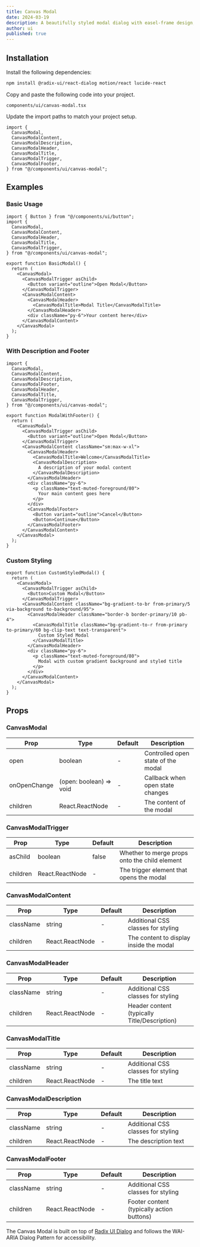 ```yaml
---
title: Canvas Modal
date: 2024-03-19
description: A beautifully styled modal dialog with easel-frame design, paint-splash animations, and elevated user experience.
author: ui
published: true
---
```


<ComponentPreview name="canvas-modal-demo" />

## Installation

<Steps>

<Step>Install the following dependencies:</Step>

```bash
npm install @radix-ui/react-dialog motion/react lucide-react
```

<Step>Copy and paste the following code into your project.</Step>

`components/ui/canvas-modal.tsx`

<ComponentSource name="canvas-modal" />

<Step>Update the import paths to match your project setup.</Step>

```tsx
import {
  CanvasModal,
  CanvasModalContent,
  CanvasModalDescription,
  CanvasModalHeader,
  CanvasModalTitle,
  CanvasModalTrigger,
  CanvasModalFooter,
} from "@/components/ui/canvas-modal";
```

</Steps>

## Examples

### Basic Usage

```tsx
import { Button } from "@/components/ui/button";
import {
  CanvasModal,
  CanvasModalContent,
  CanvasModalHeader,
  CanvasModalTitle,
  CanvasModalTrigger,
} from "@/components/ui/canvas-modal";

export function BasicModal() {
  return (
    <CanvasModal>
      <CanvasModalTrigger asChild>
        <Button variant="outline">Open Modal</Button>
      </CanvasModalTrigger>
      <CanvasModalContent>
        <CanvasModalHeader>
          <CanvasModalTitle>Modal Title</CanvasModalTitle>
        </CanvasModalHeader>
        <div className="py-6">Your content here</div>
      </CanvasModalContent>
    </CanvasModal>
  );
}
```

### With Description and Footer

```tsx
import {
  CanvasModal,
  CanvasModalContent,
  CanvasModalDescription,
  CanvasModalFooter,
  CanvasModalHeader,
  CanvasModalTitle,
  CanvasModalTrigger,
} from "@/components/ui/canvas-modal";

export function ModalWithFooter() {
  return (
    <CanvasModal>
      <CanvasModalTrigger asChild>
        <Button variant="outline">Open Modal</Button>
      </CanvasModalTrigger>
      <CanvasModalContent className="sm:max-w-xl">
        <CanvasModalHeader>
          <CanvasModalTitle>Welcome</CanvasModalTitle>
          <CanvasModalDescription>
            A description of your modal content
          </CanvasModalDescription>
        </CanvasModalHeader>
        <div className="py-6">
          <p className="text-muted-foreground/80">
            Your main content goes here
          </p>
        </div>
        <CanvasModalFooter>
          <Button variant="outline">Cancel</Button>
          <Button>Continue</Button>
        </CanvasModalFooter>
      </CanvasModalContent>
    </CanvasModal>
  );
}
```

### Custom Styling

```tsx
export function CustomStyledModal() {
  return (
    <CanvasModal>
      <CanvasModalTrigger asChild>
        <Button>Custom Modal</Button>
      </CanvasModalTrigger>
      <CanvasModalContent className="bg-gradient-to-br from-primary/5 via-background to-background/95">
        <CanvasModalHeader className="border-b border-primary/10 pb-4">
          <CanvasModalTitle className="bg-gradient-to-r from-primary to-primary/60 bg-clip-text text-transparent">
            Custom Styled Modal
          </CanvasModalTitle>
        </CanvasModalHeader>
        <div className="py-6">
          <p className="text-muted-foreground/80">
            Modal with custom gradient background and styled title
          </p>
        </div>
      </CanvasModalContent>
    </CanvasModal>
  );
}
```

## Props

### CanvasModal

| Prop         | Type                    | Default | Description                        |
| ------------ | ----------------------- | ------- | ---------------------------------- |
| open         | boolean                 | -       | Controlled open state of the modal |
| onOpenChange | (open: boolean) => void | -       | Callback when open state changes   |
| children     | React.ReactNode         | -       | The content of the modal           |

### CanvasModalTrigger

| Prop     | Type            | Default | Description                                   |
| -------- | --------------- | ------- | --------------------------------------------- |
| asChild  | boolean         | false   | Whether to merge props onto the child element |
| children | React.ReactNode | -       | The trigger element that opens the modal      |

### CanvasModalContent

| Prop      | Type            | Default | Description                             |
| --------- | --------------- | ------- | --------------------------------------- |
| className | string          | -       | Additional CSS classes for styling      |
| children  | React.ReactNode | -       | The content to display inside the modal |

### CanvasModalHeader

| Prop      | Type            | Default | Description                                  |
| --------- | --------------- | ------- | -------------------------------------------- |
| className | string          | -       | Additional CSS classes for styling           |
| children  | React.ReactNode | -       | Header content (typically Title/Description) |

### CanvasModalTitle

| Prop      | Type            | Default | Description                        |
| --------- | --------------- | ------- | ---------------------------------- |
| className | string          | -       | Additional CSS classes for styling |
| children  | React.ReactNode | -       | The title text                     |

### CanvasModalDescription

| Prop      | Type            | Default | Description                        |
| --------- | --------------- | ------- | ---------------------------------- |
| className | string          | -       | Additional CSS classes for styling |
| children  | React.ReactNode | -       | The description text               |

### CanvasModalFooter

| Prop      | Type            | Default | Description                               |
| --------- | --------------- | ------- | ----------------------------------------- |
| className | string          | -       | Additional CSS classes for styling        |
| children  | React.ReactNode | -       | Footer content (typically action buttons) |

The Canvas Modal is built on top of [Radix UI Dialog](https://www.radix-ui.com/primitives/docs/components/dialog) and follows the WAI-ARIA Dialog Pattern for accessibility.

